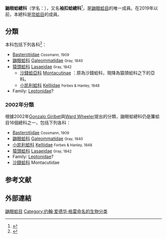 {{Automatic taxobox
| taxon = Galeommatoidea
| display_parents = 5
| authority = [[约翰·爱德华·格雷|J.E. Gray, 1840]]
| parent_authority = Lemer, Bieler & Giribet, 2019{{r|LBG2019}}
| synonyms =
* Galeommatacea（未強制所有總科都要根據[[ICZN|ICZN]]的29.2條使用-oidea後綴前所使用的學名。）
}}

'''鼬眼蛤總科'''（学名：{{lang|la|Galeommatoidea}}），又名'''袖扣蛤總科'''<ref>{{cite journal |url=http://cdmd.cnki.com.cn/Article/CDMD-10423-1014369151.htm |title=异齿亚纲贝类DNA条形码与系统发生学研究|author=[[于贞贞|-{于}-贞贞]]|language=zh-hans |journal=《[[中国海洋大学|中国海洋大学]]》 |year=2014 |accessdate=2015-04-21}}</ref>，是[[鼬眼蛤目|鼬眼蛤目]]的唯一成員。在2019年以前，本總科是[[帘蛤目|帘蛤目]]的成員。

==分類==
本科包括下列各科<ref name="WoRMS_14629">{{cite WoRMS|title=Galeommatoidea Gray, 1840 |id=14629 |accessdate=2015-03-21 }}</ref>：
*[[Basterotiidae|Basterotiidae]] <small>Cossmann, 1909</small>
*[[鼬眼蛤科|鼬眼蛤科]] [[Galeommatidae|Galeommatidae]] <small>Gray, 1840</small>
*[[猿頭蛤科|猿頭蛤科]] [[Lasaeidae|Lasaeidae]] <small>Gray, 1842</small>
**[[沙錢蛤亞科|沙錢蛤亞科]] [[Montacutinae|Montacutinae]] {{small|W. Clark, 1855}}：原為沙錢蛤科，現降為猿頭蛤科之下的亞科。
**[[小凯利蛤科|小凯利蛤科]] [[Kelliidae|Kelliidae]] <small>Forbes & Hanley, 1848</small>
*Family: [[Leptonidae|Leptonidae]]?

===2002年分類===
根據2002年[[Gonzalo_Giribet|Gonzalo Giribet]]與[[Ward_Wheeler|Ward Wheeler]]提出的分類，鼬眼蛤總科仍是簾蛤目16個總科之一{{r|Giribet&Wheeler}}，包括下列各科{{r|WoRMS_14629}}：
*[[Basterotiidae|Basterotiidae]] <small>Cossmann, 1909</small>
*[[鼬眼蛤科|鼬眼蛤科]] [[Galeommatidae|Galeommatidae]] <small>Gray, 1840</small>
*[[小凯利蛤科|小凯利蛤科]] [[Kelliidae|Kelliidae]] <small>Forbes & Hanley, 1848</small>
*[[猿頭蛤科|猿頭蛤科]] [[Lasaeidae|Lasaeidae]] <small>Gray, 1842</small>
*Family: [[Leptonidae|Leptonidae]]?
*[[沙錢蛤科|沙錢蛤科]] Montacutidae {{small|W. Clark, 1855}}

==参考文献==
{{reflist |refs=
<ref name="LBG2019">{{cite journal
 | last1=Lemer   |first1=S.
 | last2=Bieler  |first2=R.
 | last3=Giribet |fist3=G.
 | year=2019
 | title=Resolving the relationships of clams and cockles: dense transcriptome sampling drastically improves the bivalve tree of life
 | journal=''[[Proceedings_of_the_Royal_Society_B:_Biological_Sciences|Proceedings of the Royal Society B: Biological Sciences]]''
 | volume=286 |issue=1896 |pages=20182684
 | url=https://royalsocietypublishing.org/doi/10.1098/rspb.2018.2684
 | access-date=2021-11-02 |language=en }}</ref>
}}

==外部連結==
{{Taxonbar|from=Q3802139}}

[[Category:鼬眼蛤目|]]
[[Category:约翰·爱德华·格雷命名的生物分类|Category:约翰·爱德华·格雷命名的生物分类]]